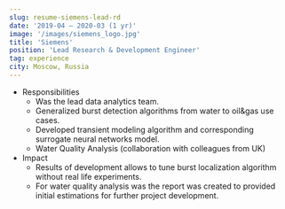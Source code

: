 ```yaml
---
slug: resume-siemens-lead-rd
date: '2019-04 – 2020-03 (1 yr)'
image: '/images/siemens_logo.jpg'
title: 'Siemens'
position: 'Lead Research & Development Engineer'
tag: experience
city: Moscow, Russia
---
```

* Responsibilities
    * Was the lead data analytics team.
    * Generalized burst detection algorithms from water to oil&gas use cases.
    * Developed transient modeling algorithm and corresponding surrogate neural networks model.
    * Water Quality Analysis (collaboration with colleagues from UK)
* Impact
    * Results of development allows to tune burst localization algorithm without real life experiments.
    * For water quality analysis was the report was created to provided initial estimations for further project development.